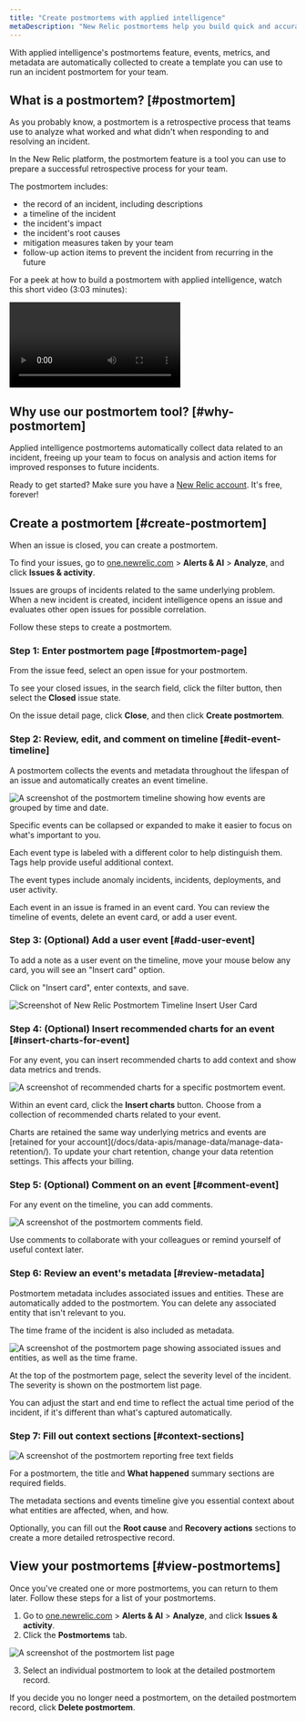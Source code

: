```yaml
---
title: "Create postmortems with applied intelligence"
metaDescription: "New Relic postmortems help you build quick and accurate postmortems by collecting events, metrics, and metadata automatically."
---
```









With applied intelligence's postmortems feature, events, metrics, and metadata are automatically collected to create a template you can use to run an incident postmortem for your team.

## What is a postmortem? [#postmortem]

As you probably know, a postmortem is a retrospective process that teams use to analyze what worked and what didn't when responding to and resolving an incident.

In the New Relic platform, the postmortem feature is a tool you can use to prepare a successful retrospective process for your team. 

The postmortem includes: 

* the record of an incident, including descriptions 
* a timeline of the incident 
* the incident's impact 
* the incident's root causes 
* mitigation measures taken by your team 
* follow-up action items to prevent the incident from recurring in the future

For a peek at how to build a postmortem with applied intelligence, watch this short video (3:03 minutes):

<Video
  type="wistia"
  id="b0jcdks8eb"
/>

## Why use our postmortem tool? [#why-postmortem]

Applied intelligence postmortems automatically collect data related to an incident, freeing up your team to focus on analysis and action items for improved responses to future incidents. 

Ready to get started? Make sure you have a [New Relic account](https://newrelic.com/signup). It's free, forever!

## Create a postmortem [#create-postmortem]

When an issue is closed, you can create a postmortem.

To find your issues, go to [one.newrelic.com](https://one.newrelic.com) &gt; **Alerts & AI** &gt; **Analyze**, and click **Issues & activity**.

Issues are groups of incidents related to the same underlying problem. When a new incident is created, incident intelligence opens an issue and evaluates other open issues for possible correlation.

Follow these steps to create a postmortem.

### Step 1: Enter postmortem page [#postmortem-page]

From the issue feed, select an open issue for your postmortem.

To see your closed issues, in the search field, click the filter button, then select the **Closed** issue state. 

On the issue detail page, click **Close**, and then click **Create postmortem**. 

### Step 2: Review, edit, and comment on timeline [#edit-event-timeline]

A postmortem collects the events and metadata throughout the lifespan of an issue and automatically creates an event timeline.

<img
  title="The postmortem timeline"
  alt="A screenshot of the postmortem timeline showing how events are grouped by time and date."
  src={postmortem1}
/>

<figcaption>
  Specific events can be collapsed or expanded to make it easier to focus on what's important to you.
</figcaption>

Each event type is labeled with a different color to help distinguish them. Tags help provide useful additional context.

The event types include anomaly incidents, incidents, deployments, and user activity.

Each event in an issue is framed in an event card. You can review the timeline of events, delete an event card, or add a user event.

### Step 3: (Optional) Add a user event [#add-user-event]

<Callout variant="tip">
  To add a note as a user event on the timeline, move your mouse below any card, you will see an "Insert card" option.
</Callout>

Click on "Insert card", enter contexts, and save.

<img
  title="postmortem-2.png"
  alt="Screenshot of New Relic Postmortem Timeline Insert User Card"
  src={postmortem2}
/>

### Step 4: (Optional) Insert recommended charts for an event [#insert-charts-for-event]

For any event, you can insert recommended charts to add context and show data metrics and trends. 

<img
  title="Postmortem recommended charts"
  alt="A screenshot of recommended charts for a specific postmortem event."
  src={postmortem3}
/>

Within an event card, click the **Insert charts** button. Choose from a collection of recommended charts related to your event.

<Callout variant="important">
  Charts are retained the same way underlying metrics and events are [retained for your account](/docs/data-apis/manage-data/manage-data-retention/). To update your chart retention, change your data retention settings. This affects your billing.
</Callout>

### Step 5: (Optional) Comment on an event [#comment-event]

For any event on the timeline, you can add comments. 

<img
  title="Postmortem comments"
  alt="A screenshot of the postmortem comments field."
  src={postmortem4}
/>

<figcaption>
  Use comments to collaborate with your colleagues or remind yourself of useful context later.
</figcaption>

### Step 6: Review an event's metadata [#review-metadata]

Postmortem metadata includes associated issues and entities. These are automatically added to the postmortem. You can delete any associated entity that isn't relevant to you. 

The time frame of the incident is also included as metadata.

<img
  title="Postmortem metadata"
  alt="A screenshot of the postmortem page showing associated issues and entities, as well as the time frame."
  src={postmortem5}
/>

At the top of the postmortem page, select the severity level of the incident. The severity is shown on the postmortem list page.

You can adjust the start and end time to reflect the actual time period of the incident, if it's different than what's captured automatically.

### Step 7: Fill out context sections [#context-sections]

<img
  title="Postmortem context fields"
  alt="A screenshot of the postmortem reporting free text fields"
  src={postmortem6}
/>

For a postmortem, the title and **What happened** summary sections are required fields. 

The metadata sections and events timeline give you essential context about what entities are affected, when, and how. 

Optionally, you can fill out the **Root cause** and **Recovery actions** sections to create a more detailed retrospective record.

## View your postmortems [#view-postmortems]

Once you've created one or more postmortems, you can return to them later. Follow these steps for a list of your postmortems.

1. Go to [one.newrelic.com](https://one.newrelic.com) &gt; **Alerts & AI** &gt; **Analyze**, and click **Issues & activity**. 
2. Click the **Postmortems** tab.

<img
  title="Postmortem list page"
  alt="A screenshot of the postmortem list page"
  src={postmortem7}
/>

3. Select an individual postmortem to look at the detailed postmortem record.

If you decide you no longer need a postmortem, on the detailed postmortem record, click **Delete postmortem**.
